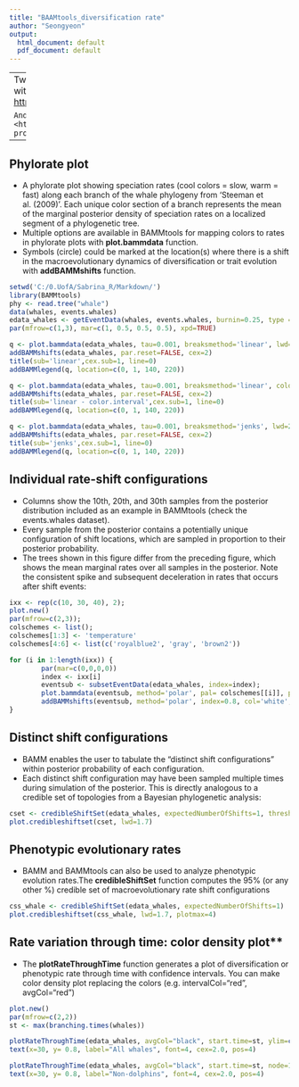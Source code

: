 ---
title: "BAAMtools_diversification rate"
author: "Seongyeon"
output:
  html_document: default
  pdf_document: default
---
---
Two files, event_data.txt and whaletree.tre (saved with Newick file as "whale"), are downloaded from <https://github.com/macroevolution/bamm.git>.

```
And the functions in this file could be found in <https://cran.r-project.org/web/packages/BAMMtools/BAMMtools.pdf>.
```
```{r include=FALSE}
knitr::opts_chunk$set(message = FALSE)
```
---

## Phylorate plot
- A phylorate plot showing speciation rates (cool colors = slow, warm = fast) along each branch of the whale phylogeny from 'Steeman et al. (2009)'. Each unique color section of a branch represents the mean of the marginal posterior density of speciation rates on a localized segment of a phylogenetic tree. 
- Multiple options are available in BAMMtools for mapping colors to rates in phylorate plots with **plot.bammdata** function. 
- Symbols (circle) could be marked at the location(s) where there is a shift in the macroevolutionary dynamics of diversification or trait evolution with **addBAMMshifts** function.

```{r Phylorate plot}
setwd('C:/0.UofA/Sabrina_R/Markdown/')
library(BAMMtools)
phy <- read.tree("whale")
data(whales, events.whales)
edata_whales <- getEventData(whales, events.whales, burnin=0.25, type = 'trait')
par(mfrow=c(1,3), mar=c(1, 0.5, 0.5, 0.5), xpd=TRUE)

q <- plot.bammdata(edata_whales, tau=0.001, breaksmethod='linear', lwd=2)
addBAMMshifts(edata_whales, par.reset=FALSE, cex=2)
title(sub='linear',cex.sub=1, line=0)
addBAMMlegend(q, location=c(0, 1, 140, 220))

q <- plot.bammdata(edata_whales, tau=0.001, breaksmethod='linear', color.interval=c(NA,0.12), lwd=2)
addBAMMshifts(edata_whales, par.reset=FALSE, cex=2)
title(sub='linear - color.interval',cex.sub=1, line=0)
addBAMMlegend(q, location=c(0, 1, 140, 220))

q <- plot.bammdata(edata_whales, tau=0.001, breaksmethod='jenks', lwd=2)
addBAMMshifts(edata_whales, par.reset=FALSE, cex=2)
title(sub='jenks',cex.sub=1, line=0)
addBAMMlegend(q, location=c(0, 1, 140, 220))


```


## Individual rate-shift configurations
- Columns show the 10th, 20th, and 30th samples from the posterior distribution included as an example in BAMMtools (check the events.whales dataset). 
- Every sample from the posterior contains a potentially unique configuration of shift locations, which are sampled in proportion to their posterior probability. 
- The trees shown in this figure differ from the preceding figure, which shows the mean marginal rates over all samples in the posterior. Note the consistent spike and subsequent deceleration in rates that occurs after shift events:

```{r Individual rate-shift}
ixx <- rep(c(10, 30, 40), 2);
plot.new()
par(mfrow=c(2,3));
colschemes <- list();
colschemes[1:3] <- 'temperature'
colschemes[4:6] <- list(c('royalblue2', 'gray', 'brown2'))

for (i in 1:length(ixx)) {
        par(mar=c(0,0,0,0))
        index <- ixx[i]
        eventsub <- subsetEventData(edata_whales, index=index);
        plot.bammdata(eventsub, method='polar', pal= colschemes[[i]], par.reset=FALSE, lwd=1.7)
        addBAMMshifts(eventsub, method='polar', index=0.8, col='white', bg='seagreen', cex=3, par.reset=FALSE)
}
```


## Distinct shift configurations
- BAMM enables the user to tabulate the “distinct shift configurations” within posterior probability of each configuration. 
- Each distinct shift configuration may have been sampled multiple times during simulation of the posterior. This is directly analogous to a credible set of topologies from a Bayesian phylogenetic analysis:

```{r Distinct shift}
cset <- credibleShiftSet(edata_whales, expectedNumberOfShifts=1, threshold=3)
plot.credibleshiftset(cset, lwd=1.7)

```


## Phenotypic evolutionary rates
- BAMM and BAMMtools can also be used to analyze phenotypic evolution rates.The  **credibleShiftSet** function computes the 95% (or any other %) credible set of macroevolutionary rate shift configurations

```{r Phenotypic evolutionary rates}
css_whale <- credibleShiftSet(edata_whales, expectedNumberOfShifts=1)
plot.credibleshiftset(css_whale, lwd=1.7, plotmax=4)

```


## Rate variation through time: color density plot**
- The **plotRateThroughTime** function generates a plot of diversification or phenotypic rate through time with confidence intervals. You can make color density plot replacing the colors (e.g. intervalCol="red", avgCol="red")

```{r Rate variation}
plot.new()
par(mfrow=c(2,2))
st <- max(branching.times(whales))

plotRateThroughTime(edata_whales, avgCol="black", start.time=st, ylim=c(0,1), cex.axis=2, intervalCol='gray80', intervals=c(0.05, 0.95), opacity=1)
text(x=30, y= 0.8, label="All whales", font=4, cex=2.0, pos=4)

plotRateThroughTime(edata_whales, avgCol="black", start.time=st, node=140, nodetype = "exclude", ylim=c(0,1), cex.axis=1.5,intervalCol='gray80', intervals=c(0.05, 0.95), opacity=1)
text(x=30, y= 0.8, label="Non-dolphins", font=4, cex=2.0, pos=4)

```

